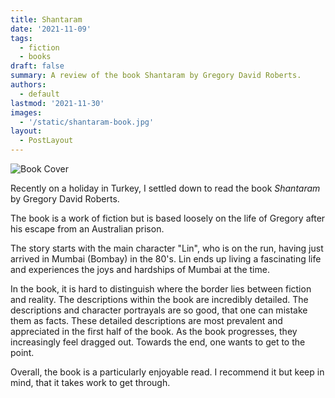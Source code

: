 ```yaml
---
title: Shantaram
date: '2021-11-09'
tags:
  - fiction
  - books
draft: false
summary: A review of the book Shantaram by Gregory David Roberts.
authors:
  - default
lastmod: '2021-11-30'
images:
  - '/static/shantaram-book.jpg'
layout:
  - PostLayout
---
```


![Book Cover](/static/shantaram-book.jpg)

Recently on a holiday in Turkey, I settled down to read the book _Shantaram_ by Gregory David Roberts.

The book is a work of fiction but is based loosely on the life of Gregory after his escape from an Australian prison.

The story starts with the main character "Lin", who is on the run, having just arrived in Mumbai (Bombay) in the 80's.
Lin ends up living a fascinating life and experiences the joys and hardships of Mumbai at the time.

In the book, it is hard to distinguish where the border lies between fiction and reality. The descriptions within the book are incredibly detailed. The descriptions and character portrayals are so good, that one can mistake them as facts. These detailed descriptions are most prevalent and appreciated in the first half of the book. As the book progresses, they increasingly feel dragged out. Towards the end, one wants to get to the point.

Overall, the book is a particularly enjoyable read. I recommend it but keep in mind, that it takes work to get through.
